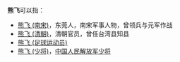 '''熊飞'''可以指：
* [[熊飞_(南宋)|熊飞 (南宋)]]，东莞人，南宋军事人物，曾领兵与元军作战
* [[熊飞_(清朝)|熊飞 (清朝)]]，清朝官员，曾任台湾县知县
* [[熊飞_(足球运动员)|熊飞 (足球运动员)]]
* [[熊飞_(少将)|熊飞 (少将)]]，[[中国人民解放军少将|中国人民解放军少将]]

{{消歧义|X|Cat=二字熊姓人名消歧义}}